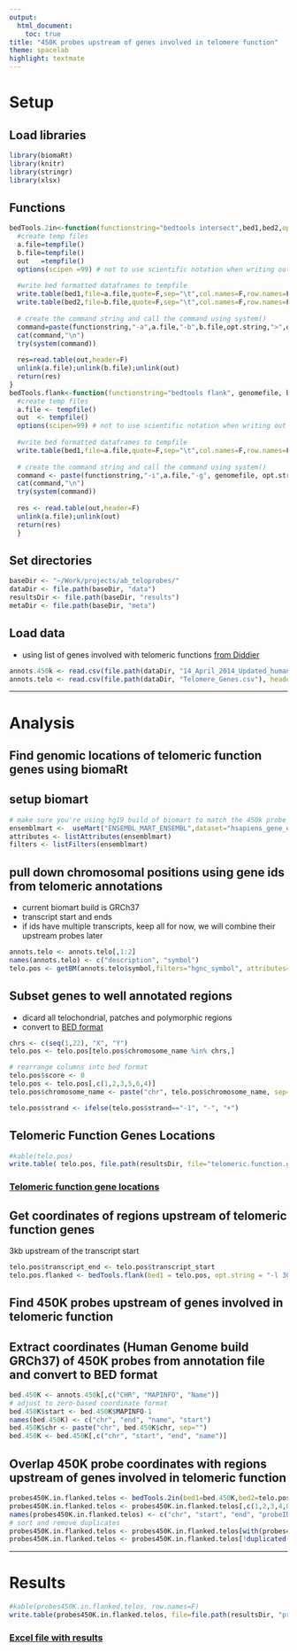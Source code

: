 ```yaml
---
output:
  html_document:
    toc: true
title: "450K probes upstream of genes involved in telomere function"
theme: spacelab
highlight: textmate
---
```


# Setup

## Load libraries
```r
library(biomaRt)
library(knitr)
library(stringr)
library(xlsx)
```

## Functions
```r
bedTools.2in<-function(functionstring="bedtools intersect",bed1,bed2,opt.string="") {
  #create temp files
  a.file=tempfile()
  b.file=tempfile()
  out   =tempfile()
  options(scipen =99) # not to use scientific notation when writing out
 
  #write bed formatted dataframes to tempfile
  write.table(bed1,file=a.file,quote=F,sep="\t",col.names=F,row.names=F)
  write.table(bed2,file=b.file,quote=F,sep="\t",col.names=F,row.names=F)
 
  # create the command string and call the command using system()
  command=paste(functionstring,"-a",a.file,"-b",b.file,opt.string,">",out,sep=" ")
  cat(command,"\n")
  try(system(command))
 
  res=read.table(out,header=F)
  unlink(a.file);unlink(b.file);unlink(out)
  return(res)
}
bedTools.flank<-function(functionstring="bedtools flank", genomefile, bed1, opt.string="") {
  #create temp files
  a.file <- tempfile()
  out  <- tempfile()
  options(scipen=99) # not to use scientific notation when writing out
  
  #write bed formatted dataframes to tempfile
  write.table(bed1,file=a.file,quote=F,sep="\t",col.names=F,row.names=F)
  
  # create the command string and call the command using system()
  command <- paste(functionstring,"-i",a.file,"-g", genomefile, opt.string,">",out,sep=" ")
  cat(command,"\n")
  try(system(command))
  
  res <- read.table(out,header=F)
  unlink(a.file);unlink(out)
  return(res)
  }

```

## Set directories  

```r
baseDir <- "~/Work/projects/ab_teloprobes/"
dataDir <- file.path(baseDir, "data")
resultsDir <- file.path(baseDir, "results")
metaDir <- file.path(baseDir, "meta")
```

## Load data
- using list of genes involved with telomeric functions [from Diddier](../data/Telomere_Genes.csv)

```r
annots.450k <- read.csv(file.path(dataDir, "14_April_2014_Updated_humanmethylation450_15017482_v1-2.csv"), skip=7)
annots.telo <- read.csv(file.path(dataDir, "Telomere_Genes.csv"), header=F)
```

---

# Analysis

## Find genomic locations of telomeric function genes using biomaRt  

## setup biomart

```r
# make sure you're using hg19 build of biomart to match the 450k probe annotations
ensemblmart <-  useMart("ENSEMBL_MART_ENSEMBL",dataset="hsapiens_gene_ensembl", host="grch37.ensembl.org")
attributes <- listAttributes(ensemblmart)
filters <- listFilters(ensemblmart)
```

## pull down chromosomal positions using gene ids from telomeric annotations
- current biomart build is GRCh37
- transcript start and ends
- if ids have multiple transcripts, keep all for now, we will combine their upstream probes later

```r
annots.telo <- annots.telo[,1:2]
names(annots.telo) <- c("description", "symbol")
telo.pos <- getBM(annots.telo$symbol,filters="hgnc_symbol", attributes=c("chromosome_name","transcript_start","transcript_end", "strand", "hgnc_symbol"), mart=ensemblmart)
```

## Subset genes to well annotated regions
- dicard all telochondrial, patches and polymorphic regions
- convert to [BED format](http://genome.ucsc.edu/FAQ/FAQformat.html#format1)

```r
chrs <- c(seq(1,22), "X", "Y")
telo.pos <- telo.pos[telo.pos$chromosome_name %in% chrs,]

# rearrange columns into bed format
telo.pos$score <- 0
telo.pos <- telo.pos[,c(1,2,3,5,6,4)]
telo.pos$chromosome_name <- paste("chr", telo.pos$chromosome_name, sep="")

telo.pos$strand <- ifelse(telo.pos$strand=="-1", "-", "+")
```

## Telomeric Function Genes Locations

```r
#kable(telo.pos)
write.table( telo.pos, file.path(resultsDir, file="telomeric.function.gene.locations.xls"), sep="\t", quote=F, row.names=F, col.names=T)
```

### [Telomeric function gene locations](telomeric.function.gene.locations.xls)

## Get coordinates of regions upstream of telomeric function genes  
3kb upstream of the transcript start

```r
telo.pos$transcript_end <- telo.pos$transcript_start
telo.pos.flanked <- bedTools.flank(bed1 = telo.pos, opt.string = "-l 3000 -s -r 0", genomefile ="~/Work/projects/ab_teloprobes/meta/hg19.genome")
```

## Find 450K probes upstream of genes involved in telomeric function

## Extract coordinates (Human Genome build GRCh37) of 450K probes from annotation file and convert to BED format
```r
bed.450K <- annots.450k[,c("CHR", "MAPINFO", "Name")]
# adjust to zero-based coordinate format
bed.450K$start <- bed.450K$MAPINFO-1
names(bed.450K) <- c("chr", "end", "name", "start")
bed.450K$chr <- paste("chr", bed.450K$chr, sep="")
bed.450K <- bed.450K[,c("chr", "start", "end", "name")]
```

## Overlap 450K probe coordinates with regions upstream of genes involved in telomeric function

```r
probes450K.in.flanked.telos <- bedTools.2in(bed1=bed.450K,bed2=telo.pos.flanked,opt.string="-wo")
probes450K.in.flanked.telos <- probes450K.in.flanked.telos[,c(1,2,3,4,8)]
names(probes450K.in.flanked.telos) <- c("chr", "start", "end", "probeID", "upstream_of_gene")
# sort and remove duplicates
probes450K.in.flanked.telos <- probes450K.in.flanked.telos[with(probes450K.in.flanked.telos, order(chr, start, probeID, upstream_of_gene)), ]
probes450K.in.flanked.telos <- probes450K.in.flanked.telos[!duplicated(probes450K.in.flanked.telos),]
```

---

# Results

```r
#kable(probes450K.in.flanked.telos, row.names=F)
write.table(probes450K.in.flanked.telos, file=file.path(resultsDir, "probes450K.in.flanked.telos.xls"), quote=F, sep="\t", row.names=F, col.names=T)
```


### [Excel file with results](probes450K.in.flanked.telos.xls)





